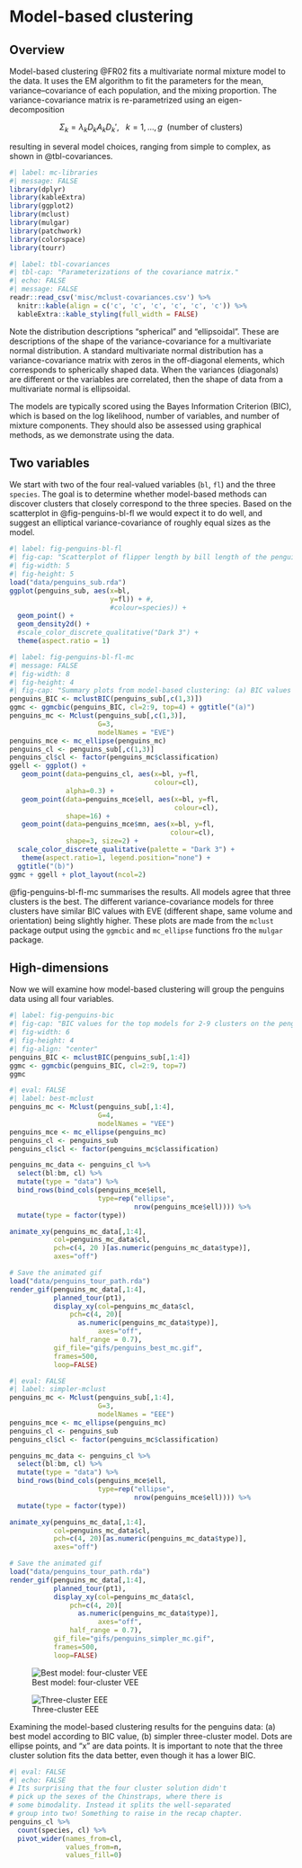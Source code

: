 # Model-based clustering {#sec-mclust}

\index{cluster analysis!model-based} 

## Overview

Model-based clustering @FR02 fits a multivariate normal mixture model to the data. It uses the EM algorithm to fit the parameters for the mean, variance--covariance of each population, and the mixing proportion. The variance-covariance matrix is re-parametrized using an eigen-decomposition

$$
\Sigma_k = \lambda_kD_kA_kD_k', ~~~k=1, \dots, g ~~\mbox{(number of clusters)}
$$

\noindent resulting in several model choices, ranging from simple to complex, as shown in @tbl-covariances.

```r
#| label: mc-libraries
#| message: FALSE
library(dplyr)
library(kableExtra)
library(ggplot2)
library(mclust)
library(mulgar)
library(patchwork)
library(colorspace)
library(tourr)
```

```r
#| label: tbl-covariances
#| tbl-cap: "Parameterizations of the covariance matrix."
#| echo: FALSE
#| message: FALSE
readr::read_csv('misc/mclust-covariances.csv') %>%
  knitr::kable(align = c('c', 'c', 'c', 'c', 'c', 'c')) %>%
  kableExtra::kable_styling(full_width = FALSE)
```

\noindent Note the distribution descriptions "spherical" and "ellipsoidal". These are descriptions of the shape of the variance-covariance for a multivariate normal distribution. A standard multivariate normal distribution has a variance-covariance matrix with zeros in the off-diagonal elements, which corresponds to spherically
shaped data. When the variances (diagonals) are different or the variables are correlated, then the shape of data from a multivariate normal is ellipsoidal.

\index{Bayes Information Criterion (BIC)}

The models are typically scored using the Bayes Information Criterion (BIC), which is based on the log likelihood, number of variables, and number of mixture components. They should also be assessed using graphical methods, as we demonstrate using the \Data{penguins} data. 

## Two variables

We start with two of the four real-valued variables (`bl`, `fl`) and the three `species`. The goal is to determine whether model-based methods can discover clusters that closely correspond to the three species. Based on the scatterplot in @fig-penguins-bl-fl we would expect it to do well, and suggest an elliptical variance-covariance of roughly equal sizes as the model.

```r
#| label: fig-penguins-bl-fl
#| fig-cap: "Scatterplot of flipper length by bill length of the penguins data."
#| fig-width: 5
#| fig-height: 5
load("data/penguins_sub.rda")
ggplot(penguins_sub, aes(x=bl, 
                         y=fl)) + #, 
                         #colour=species)) +
  geom_point() +
  geom_density2d() +
  #scale_color_discrete_qualitative("Dark 3") +
  theme(aspect.ratio = 1)
```

```r
#| label: fig-penguins-bl-fl-mc
#| message: FALSE
#| fig-width: 8
#| fig-height: 4
#| fig-cap: "Summary plots from model-based clustering: (a) BIC values for clusters 2-9 of top four models, (b) variance-covariance ellipses and cluster means (+) corresponding to the best model. The best model is three-cluster EVE, which has differently shaped variance-covariances albeit the same volume and orientation."
penguins_BIC <- mclustBIC(penguins_sub[,c(1,3)])
ggmc <- ggmcbic(penguins_BIC, cl=2:9, top=4) + ggtitle("(a)")
penguins_mc <- Mclust(penguins_sub[,c(1,3)], 
                      G=3, 
                      modelNames = "EVE")
penguins_mce <- mc_ellipse(penguins_mc)
penguins_cl <- penguins_sub[,c(1,3)]
penguins_cl$cl <- factor(penguins_mc$classification)
ggell <- ggplot() +
   geom_point(data=penguins_cl, aes(x=bl, y=fl,
                                    colour=cl),
              alpha=0.3) +
   geom_point(data=penguins_mce$ell, aes(x=bl, y=fl,
                                         colour=cl),
              shape=16) +
   geom_point(data=penguins_mce$mn, aes(x=bl, y=fl,
                                        colour=cl),
              shape=3, size=2) +
  scale_color_discrete_qualitative(palette = "Dark 3") +
   theme(aspect.ratio=1, legend.position="none") +
  ggtitle("(b)")
ggmc + ggell + plot_layout(ncol=2)
```

@fig-penguins-bl-fl-mc summarises the results. All models agree that three clusters is the best. The different variance-covariance models for three clusters have similar BIC values with EVE (different shape, same volume and orientation) being slightly higher. These plots are made from the `mclust` package output using the `ggmcbic` and `mc_ellipse` functions fro the `mulgar` package.

## High-dimensions

Now we will examine how model-based clustering will group the penguins data using all four variables. 

```r
#| label: fig-penguins-bic
#| fig-cap: "BIC values for the top models for 2-9 clusters on the penguins data. The interpretation is mixed: if one were to choose three clusters any of the variance-covariance models would be equally as good, but the very best model is the four-cluster VEE."
#| fig-width: 6
#| fig-height: 4
#| fig-align: "center"
penguins_BIC <- mclustBIC(penguins_sub[,1:4])
ggmc <- ggmcbic(penguins_BIC, cl=2:9, top=7) 
ggmc
```

```r
#| eval: FALSE
#| label: best-mclust
penguins_mc <- Mclust(penguins_sub[,1:4], 
                      G=4, 
                      modelNames = "VEE")
penguins_mce <- mc_ellipse(penguins_mc)
penguins_cl <- penguins_sub
penguins_cl$cl <- factor(penguins_mc$classification)

penguins_mc_data <- penguins_cl %>%
  select(bl:bm, cl) %>%
  mutate(type = "data") %>%
  bind_rows(bind_cols(penguins_mce$ell,
                      type=rep("ellipse",
                               nrow(penguins_mce$ell)))) %>%
  mutate(type = factor(type))

animate_xy(penguins_mc_data[,1:4],
           col=penguins_mc_data$cl,
           pch=c(4, 20 )[as.numeric(penguins_mc_data$type)], 
           axes="off")

# Save the animated gif
load("data/penguins_tour_path.rda")
render_gif(penguins_mc_data[,1:4], 
           planned_tour(pt1), 
           display_xy(col=penguins_mc_data$cl,
               pch=c(4, 20)[
                 as.numeric(penguins_mc_data$type)], 
                      axes="off",
               half_range = 0.7),
           gif_file="gifs/penguins_best_mc.gif",
           frames=500,
           loop=FALSE)
```

```r
#| eval: FALSE
#| label: simpler-mclust
penguins_mc <- Mclust(penguins_sub[,1:4], 
                      G=3, 
                      modelNames = "EEE")
penguins_mce <- mc_ellipse(penguins_mc)
penguins_cl <- penguins_sub
penguins_cl$cl <- factor(penguins_mc$classification)

penguins_mc_data <- penguins_cl %>%
  select(bl:bm, cl) %>%
  mutate(type = "data") %>%
  bind_rows(bind_cols(penguins_mce$ell,
                      type=rep("ellipse",
                               nrow(penguins_mce$ell)))) %>%
  mutate(type = factor(type))

animate_xy(penguins_mc_data[,1:4],
           col=penguins_mc_data$cl,
           pch=c(4, 20)[as.numeric(penguins_mc_data$type)], 
           axes="off")

# Save the animated gif
load("data/penguins_tour_path.rda")
render_gif(penguins_mc_data[,1:4], 
           planned_tour(pt1), 
           display_xy(col=penguins_mc_data$cl,
               pch=c(4, 20)[
                 as.numeric(penguins_mc_data$type)], 
                      axes="off",
               half_range = 0.7),
           gif_file="gifs/penguins_simpler_mc.gif",
           frames=500,
           loop=FALSE)
```
::: {#fig-penguins-mc layout-ncol=2}

![Best model: four-cluster VEE](gifs/penguins_best_mc.gif){#fig-penguins-best_mc fig-alt="FIX ME" fig.align="center"}

![Three-cluster EEE](gifs/penguins_simpler_mc.gif){#fig-penguins-simpler_mc fig-alt="FIX ME" fig.align="center"}

Examining the model-based clustering results for the penguins data: (a) best model according to BIC value, (b) simpler three-cluster model. Dots are ellipse points, and "x" are data points. It is important to note that the three cluster solution fits the data better, even though it has a lower BIC. 
:::


```r
#| eval: FALSE
#| echo: FALSE
# Its surprising that the four cluster solution didn't 
# pick up the sexes of the Chinstraps, where there is 
# some bimodality. Instead it splits the well-separated 
# group into two! Something to raise in the recap chapter.
penguins_cl %>% 
  count(species, cl) %>%
  pivot_wider(names_from=cl, 
              values_from=n, 
              values_fill=0)
```

<!--
@fig-model-based1 contains the plots we will use to examine the results of model-based clustering on this reduced dataset. The top leftmost plot shows the data, with male and female crabs distinguished by color and
glyph. The two sexes correspond to long cigar-shaped objects that overlap a bit, particularly for smaller crabs. The "cigars" are not perfectly regular: The variance of the data is smaller at small values
for both sexes, so that our cigars are somewhat wedge-shaped. The orientation of the longest direction of variance differs slightly between groups too: The association has a steeper slope for female crabs
than for males, because female crabs have relatively larger `rear width` than male crabs. With the heterogeneity in variance-covariance, this
data does not strictly adhere to the multivariate normal mixture model underlying model-based methods, but we hope that the departure from regularity is not so extreme that it prevents the model from working.

The top right plot shows the BIC results for a full range of models,
EEE, EEV, and VVV variance-covariance parametrization for one to nine
clusters:

    > blue.crabBIC <- mclustBIC(subset(d.blue.crabs,
        select=c(FL,RW)), modelNames=c("EEE","EEV","VVV"))
    > blue.crabBIC
     BIC:
            EEE       EEV       VVV
    1 -810.3289 -810.3289 -810.3289
    2 -820.7272 -778.6450 -783.7705
    3 -832.7712 -792.5937 -821.8645
    4 -824.8927 -835.5631 -835.7799
    5 -805.8402 -805.9425 -853.1395
    6 -807.8380 -821.1586 -879.3500
    7 -827.1099 -860.7258 -878.0679
    8 -833.8051 -861.1460 -891.9757
    9 -835.6620 -854.6120 -904.6108
    > plot(blue.crabBIC)
    EEE EEV VVV 
     15  12   0 

\noindent  The best model, EEV-2, used the equal volume, equal shape,
and different orientation variance--covariance parametrization and
divided the data into two clusters. This solution seems to be perfect!
We can imagine that this result corresponds to two equally shaped
ellipses that intersect near the lowest values of the data and angle
toward higher values. We will check by drawing ellipses representing the
variance--covariance parametrization on the data plots. The parameter
estimates are used to scale and center the ellipses:

    > mclst1 <- mclustBIC(subset(d.blue.crabs,
        select=c(FL,RW)), G=2, modelNames="EEV")
    > mclst1
     BIC:
           EEV
    2 -778.645
    > smry1 <- mclustModel(subset(d.blue.crabs,
        select=c(FL,RW)), mclst1, G=2, modelNames="EEV")
    > vc <- smry1$parameters$variance$sigma[,,1]
    > xm <- smry1$parameters$mean[,1]
    > y1 <- f.vc.ellipse(vc,xm,500)
    > ...

\noindent yielding the plots in the middle and bottom rows of
@fig-model-based1. In the plot of the data alone, cluster id is used for
the color and glyph of points. (Compare this plot with the one directly
above it, in which the classes are known.) Cluster 1 mostly corresponds
to the female crabs, and cluster 2 to the males, except that all the
small crabs, both male and female, have been assigned to cluster 1. In
the rightmost plot, we have added ellipses representing the estimated
variance--covariances. The ellipses are the same shape, as specified by
the model, but the ellipse for cluster 2 is shifted toward the large
values.

The next two best models, according to the BIC values, are EEV-3 and
VVV-2. The plots in the bottom row display representations of the
variance--covariances for these models. EEV-3 organizes the crabs into
three clusters according to the size, not the sex, of the crabs. The
VVV-2 solution is similar to EEV-2.

What solution is the best for this data? If the EEV-3 model had done
what we intuitively expected, it would have been ideal: The sexes of
smaller crabs are indistinguishable, so they should be afforded their
own cluster, whereas larger crabs could be clustered into males and
females. However, the cluster that includes the small crabs also
includes a fair number of middle-sized female crabs.

Finally, model-based clustering did not discover the true gender
clusters. Still, it produced a useful and interpretable clustering of
the crabs.

Plots are indispensable for choosing an appropriate cluster model. It is
easy to visualize the models when there are only two variables but
increasingly difficult as the number of variables grows. Tour methods
save us from producing page upon page of plots. They allow us to look at
many projections of the data, which enables us to conceptualize the
shapes and relationships between clusters in more than two dimensions.


@fig-model-based2 displays the graphics for the corresponding
high-dimensional investigation using all five variables and four classes
(two species, two sexes) of the \Data{Australian Crabs}. The cluster
analysis is much more difficult now. Can model-based clustering uncover
these four groups?

In the top row of plots, we display the raw data, before modeling. Each
plot is a tour projection of the data, colored according to the four
true classes. The blue and purple points are the male and female crabs
of the blue species, and the yellow and orange points are the male and
female crabs of the orange species. This table will help you keep track:

```{=html}
\begin{center}
\begin{tabular}{l@{\hspace{.1in}}l@{\hspace{.1in}}l} \hline
\T \B & Male & Female \\ \hline
\T Blue Species & blue rectangles & purple circles \\ 
\B Orange Species & yellow circles & orange rectangles \\\hline
\end{tabular}
\end{center}
```

The clusters corresponding to the classes are long thin wedges in five
dimensions (5D), with more separation and more variability at larger
values, as we saw in the subset just discussed. The rightmost plot shows
the looking down the barrel'' view of the wedges. At small values
the points corresponding to the sexes are mixed (leftmost plot). The
species are reasonably well separated even for small crabs (middle
plot). The variance--covariance is wedge-shaped rather than elliptical,
but again we hope that modeling based on the normal distribution that
has elliptical variance--covariance will be adequate.

```{=html}
% Figure 7
\begin{figure*}[htbp]
\centerline{{\includegraphics[width=1.5in]{chap-clust/crabs7.pdf}}
 {\includegraphics[width=1.5in]{chap-clust/crabs9.pdf}}
 {\includegraphics[width=1.5in]{chap-clust/crabs11.pdf}}}
\smallskip
\centerline{{\includegraphics[width=1.5in]{chap-clust/crabs8.pdf}}
 {\includegraphics[width=1.5in]{chap-clust/crabs10.pdf}}
 {\includegraphics[width=1.5in]{chap-clust/crabs12.pdf}}}
\caption[Comparing the \Data{Australian Crabs} data with results of
model-based clustering]{Comparing the \Data{Australian Crabs} data
with results of model-based clustering using all variables.  Compare
the tour projections of the 5D data {\bf (top row)} with the 5D ellipses
corresponding to the variance--covariance in the four-cluster model
{\bf (bottom row)}. The ellipses of the four clusters do not match the four
known groups in the data.}
\label{model-based2}
\end{figure*}
```

In the results from model-based clustering, there is very little
difference in BIC value for variance--covariance models EEE, EEV, VEV,
and VVV, with a number of clusters from three to eight. The best model
is EEV-3, and EEV-4 is second best. We know that three clusters is
insufficient to capture the four classes we have in mind, so we examine
the four-cluster solution.

    > mclst4 <- mclustBIC(subset(d.blue.crabs,select=c(FL:BD)),
        G=1:8, modelNames=c("EEE","EEV","VVV"))
    > plot(mclst4)
    EEE EEV VVV 
     15  12   0 
    > mclst5 <- mclustBIC(subset(d.blue.crabs,select=c(FL:BD)), 
       G=4, modelNames="EEV")
    > smry5 <- mclustModel(subset(d.blue.crabs,select=c(FL:BD)), 
       mclst5, G=4, modelNames="EEV")

The bottom row of plots in @fig-model-based2 illustrates the
four-cluster model in three different projections, matching the
projections in the top row showing the data.

    > vc <- smry5$parameters$variance$sigma[,,1]
    > mn <- smry5$parameters$mean[,1]
    > y1 <- f.vc.ellipse(vc, mn)
    > ...
    > mclst5.model <- cbind(matrix(NA,500*4,3),
        rbind(y1,y2,y3,y4))
    > colnames(mclst5.model) <-
        c("Species","Sex","Index","FL","RW","CL","CW","BD")
    > d.crabs.model <- rbind(d.crabs, mclst5.model)
    > gd <- ggobi(d.crabs.model)[1]
    > glyph_color(gd) <- c(rep(4,50), rep(1,50), rep(9,50), 
        rep(6,50), rep(8,2000))

\noindent In each view, the ellipsoids representing the
variance--covariance estimates for the four clusters are shown in four
shades of gray, because none of these match any actual cluster in the
data. Remember that these are 2D projections of 5D ellipsoids. The
resulting clusters from the model do not match the true classes very
well. The result roughly captures the two species, as we see in the
plots in the first column, where the species are separated both in the
data and in the ellipses. On the other hand, the grouping corresponding
to \Vbl{sex} is completely missed: See the plots in the middle and
right-hand columns, where sexes are separated in the actual data but the
ellipses are not separated. Just as in the smaller subset (two
variables, one species) discussed earlier, there is a cluster for the
smaller crabs of both species and sexes. The results of model-based
clustering on the full 5D data are very unsatisfactory.

In summary, plots of the data and parameter estimates for model-based
cluster analysis are very useful for understanding the solution, and
choosing an appropriate model. Tours are very helpful for examining the
results in higher dimensions, for arbitrary numbers of variables.

-->
